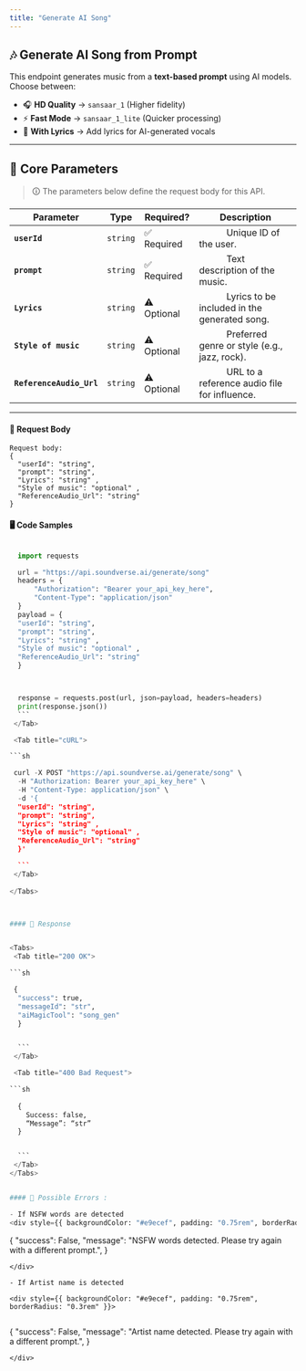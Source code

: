 ```yaml
---
title: "Generate AI Song"
---
```



## 🎶 Generate AI Song from Prompt  
This endpoint generates music from a **text-based prompt** using AI models.  
Choose between:  
- 🎧 **HD Quality** → `sansaar_1` (Higher fidelity)  
- ⚡ **Fast Mode** → `sansaar_1_lite` (Quicker processing)  
- 🎤 **With Lyrics** → Add lyrics for AI-generated vocals  

---

## 🔹 **Core Parameters**  
> 🛈 The parameters below define the request body for this API.

| Parameter  | Type      | Required? | Description |
|------------|----------|-----------|-------------|
| **`userId`**  | `string`  | ✅ Required |  &#x2003;&emsp;&emsp;Unique ID of the user. |
| **`prompt`**  | `string`  | ✅ Required |  &#x2003;&emsp;&emsp;Text description of the music. |
| **`Lyrics`** | `string` | ⚠️ Optional | &#x2003;&emsp;&emsp;Lyrics to be included in the generated song. |
| **`Style of music`**  | `string`  | ⚠️ Optional |  &#x2003;&emsp;&emsp;Preferred genre or style (e.g., jazz, rock). |
| **`ReferenceAudio_Url`**  | `string`  | ⚠️ Optional | &#x2003;&emsp;&emsp;URL to a reference audio file for influence. |

---
#### 📩 **Request Body**

<div style={{ backgroundColor: "#e9ecef", padding: "0.75rem", borderRadius: "0.3rem" }}>
  
```
Request body: 
{
  "userId": "string",
  "prompt": "string",
  "Lyrics": "string" ,
  "Style of music": "optional" ,
  "ReferenceAudio_Url": "string"
}
```
</div>

#### 🖥️ Code Samples

<Tabs>
  <Tab title="Python">
  
  ```python

    import requests

    url = "https://api.soundverse.ai/generate/song"
    headers = {
        "Authorization": "Bearer your_api_key_here",
        "Content-Type": "application/json"
    }
    payload = {
    "userId": "string",
    "prompt": "string",
    "Lyrics": "string" ,
    "Style of music": "optional" ,
    "ReferenceAudio_Url": "string"
    }



    response = requests.post(url, json=payload, headers=headers)
    print(response.json())
    ```
   </Tab>

   <Tab title="cURL">
  
  ```sh

   curl -X POST "https://api.soundverse.ai/generate/song" \
    -H "Authorization: Bearer your_api_key_here" \
    -H "Content-Type: application/json" \
    -d '{
    "userId": "string",
    "prompt": "string",
    "Lyrics": "string" ,
    "Style of music": "optional" ,
    "ReferenceAudio_Url": "string"
    }'

    ```
   </Tab>
   
</Tabs>



#### 📌 Response


<Tabs>
   <Tab title="200 OK">
  
  ```sh

   {
    "success": true,
    "messageId": "str",
    "aiMagicTool": "song_gen"
    }


    ```
   </Tab>

   <Tab title="400 Bad Request">
  
  ```sh
      
    {
      Success: false,
      “Message”: “str”
    }


    ```
   </Tab>
</Tabs>


#### 🚫 Possible Errors :

- If NSFW words are detected
<div style={{ backgroundColor: "#e9ecef", padding: "0.75rem", borderRadius: "0.3rem" }}>
  
```
{
"success": False,
"message": "NSFW words detected. Please try again with a different prompt.",
}
```
</div>

- If Artist name is detected

<div style={{ backgroundColor: "#e9ecef", padding: "0.75rem", borderRadius: "0.3rem" }}>
  
```
{
"success": False,
"message": "Artist name detected. Please try again with a different prompt.",
}
```
</div>